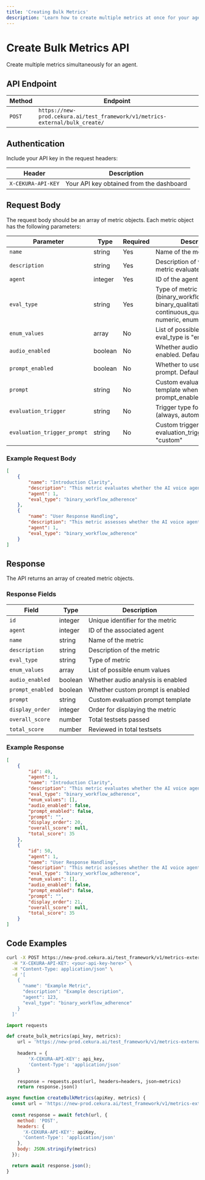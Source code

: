 ---
title: 'Creating Bulk Metrics'
description: 'Learn how to create multiple metrics at once for your agents'
---

# Create Bulk Metrics API

Create multiple metrics simultaneously for an agent.

## API Endpoint

| Method | Endpoint |
|--------|----------|
| `POST` | `https://new-prod.cekura.ai/test_framework/v1/metrics-external/bulk_create/` |

## Authentication

Include your API key in the request headers:

| Header | Description |
|--------|-------------|
| `X-CEKURA-API-KEY` | Your API key obtained from the dashboard |

## Request Body

The request body should be an array of metric objects. Each metric object has the following parameters:

| Parameter | Type | Required | Description |
|-----------|------|----------|-------------|
| `name` | string | Yes | Name of the metric |
| `description` | string | Yes | Description of what the metric evaluates |
| `agent` | integer | Yes | ID of the agent to evaluate |
| `eval_type` | string | Yes | Type of metric (binary_workflow_adherence, binary_qualitative, continuous_qualitative, numeric, enum) |
| `enum_values` | array | No | List of possible values when eval_type is "enum" |
| `audio_enabled` | boolean | No | Whether audio analysis is enabled. Defaults to false |
| `prompt_enabled` | boolean | No | Whether to use a custom prompt. Defaults to false |
| `prompt` | string | No | Custom evaluation prompt template when prompt_enabled is true |
| `evaluation_trigger` | string | No | Trigger type for evaluation (always, automatic, custom) |
| `evaluation_trigger_prompt` | string | No | Custom trigger prompt when evaluation_trigger is "custom" |

### Example Request Body

```json
[
    {
        "name": "Introduction Clarity",
        "description": "This metric evaluates whether the AI voice agent clearly introduces itself...",
        "agent": 1,
        "eval_type": "binary_workflow_adherence"
    },
    {
        "name": "User Response Handling",
        "description": "This metric assesses whether the AI voice agent waits for user responses...",
        "agent": 1,
        "eval_type": "binary_workflow_adherence"
    }
]
```

## Response

The API returns an array of created metric objects.

### Response Fields

| Field | Type | Description |
|-------|------|-------------|
| `id` | integer | Unique identifier for the metric |
| `agent` | integer | ID of the associated agent |
| `name` | string | Name of the metric |
| `description` | string | Description of the metric |
| `eval_type` | string | Type of metric |
| `enum_values` | array | List of possible enum values |
| `audio_enabled` | boolean | Whether audio analysis is enabled |
| `prompt_enabled` | boolean | Whether custom prompt is enabled |
| `prompt` | string | Custom evaluation prompt template |
| `display_order` | integer | Order for displaying the metric |
| `overall_score` | number | Total testsets passed |
| `total_score` | number | Reviewed in total testsets |

### Example Response

```json
[
    {
        "id": 49,
        "agent": 1,
        "name": "Introduction Clarity",
        "description": "This metric evaluates whether the AI voice agent clearly introduces itself...",
        "eval_type": "binary_workflow_adherence",
        "enum_values": [],
        "audio_enabled": false,
        "prompt_enabled": false,
        "prompt": "",
        "display_order": 20,
        "overall_score": null,
        "total_score": 35
    },
    {
        "id": 50,
        "agent": 1,
        "name": "User Response Handling",
        "description": "This metric assesses whether the AI voice agent waits for user responses...",
        "eval_type": "binary_workflow_adherence",
        "enum_values": [],
        "audio_enabled": false,
        "prompt_enabled": false,
        "prompt": "",
        "display_order": 21,
        "overall_score": null,
        "total_score": 35
    }
]
```

## Code Examples

<CodeGroup>

```bash Curl
curl -X POST https://new-prod.cekura.ai/test_framework/v1/metrics-external/bulk_create/ \
  -H "X-CEKURA-API-KEY: <your-api-key-here>" \
  -H "Content-Type: application/json" \
  -d '[
    {
      "name": "Example Metric",
      "description": "Example description",
      "agent": 123,
      "eval_type": "binary_workflow_adherence"
    }
  ]'
```

```python Python
import requests

def create_bulk_metrics(api_key, metrics):
    url = 'https://new-prod.cekura.ai/test_framework/v1/metrics-external/bulk_create/'
    
    headers = {
        'X-CEKURA-API-KEY': api_key,
        'Content-Type': 'application/json'
    }

    response = requests.post(url, headers=headers, json=metrics)
    return response.json()
```

```javascript JavaScript
async function createBulkMetrics(apiKey, metrics) {
  const url = 'https://new-prod.cekura.ai/test_framework/v1/metrics-external/bulk_create/';
  
  const response = await fetch(url, {
    method: 'POST',
    headers: {
      'X-CEKURA-API-KEY': apiKey,
      'Content-Type': 'application/json'
    },
    body: JSON.stringify(metrics)
  });

  return await response.json();
}
```

</CodeGroup>
